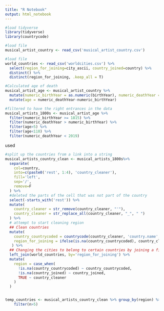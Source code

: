 ---
title: "R Notebook"
output: html_notebook
---

```{r}
#load tidyverse
library(tidyverse)
library(countrycode)
```

```{r}
#load file 
musical_artist_country <- read_csv('musical_artist_country.csv')

#load file 
world_countries <- read_csv('worldcities.csv') %>%
  select(region_for_joining=city_ascii, country_joined=country) %>%
  distinct() %>%
  distinct(region_for_joining, .keep_all = T)
```

```{r}
#Calculated age of death
musical_artist_age <- musical_artist_country %>%
  mutate(numeric_birthYear = as.numeric(birthYear), numeric_deathYear = as.numeric(deathYear))%>%
  mutate(age = numeric_deathYear-numeric_birthYear)

#filtered to have the right entrances in the data
musical_artists_1800s <- musical_artist_age %>% 
  filter(numeric_birthYear >= 1815) %>% 
  filter(numeric_deathYear > numeric_birthYear) %>%
  filter(age>5) %>%
  filter(age<110) %>%
  filter(numeric_deathYear < 2019)

```
used
```{r}
#split up the countries from a link into a string
musical_artists_country_clean <- musical_artists_1800s%>%
  separate(
    col=country,
    into=c(paste0('rest', 1:4), 'country_cleaner'),
    fill='left',
    sep='/',
    remove=F
  ) %>%
  #deleted the parts of the cell that was not part of the country
  select(-starts_with('rest')) %>%
  mutate(
    country_cleaner = str_remove(country_cleaner, "'"),
    country_cleaner = str_replace_all(country_cleaner, "_", " ")
  ) %>%
  # attempt to start cleaning region
  ## Clean countries
  mutate(
    country_countrycoded = countrycode(country_cleaner, 'country.name', 'country.name'),
    region_for_joining = ifelse(is.na(country_countrycoded), country_cleaner, NA)
   ) %>%
  ## Changing the cities to belong to certain countries by joining a file that has all the cities that are part of that country
  left_join(world_countries, by='region_for_joining') %>%
  mutate(
    region = case_when(
      !is.na(country_countrycoded) ~ country_countrycoded,
      !is.na(country_joined) ~ country_joined,
      TRUE ~ country_cleaner
    )
  )


temp_countries <- musical_artists_country_clean %>% group_by(region) %>% summarise(n = n()) %>%
    filter(n>5)

```
